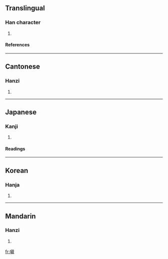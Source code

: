 ==Translingual==
===Han character===
{{Han char|rn=30|rad=口|as=16|sn=19|four=6601<sub>0</sub>|canj=口卜木山 (RYDU)}}
# {{defn|Han}}
====References====
{{Han ref|kx=0213.340|dkj=04561|dj=0436.130|hdz=10703.100|uh=56AB|ud=22187|bh=F1F0|bd=61936}}
----
==Cantonese==
===Hanzi===
{{yue-hanzi|jyut=|y=chan3}}
# {{defn|Cantonese}}
----
==Japanese==
===Kanji===
{{ja-kanji|grade=|rs=口16}}
# {{defn|Japanese}} 
====Readings====
{{ja-readings|on=[[しん]] (shin)|kun=[[ほどこす]] (hodokosu)}}
----
==Korean==
===Hanja===
{{ko-hanja|hangeul=친|rv=chin|mr=ch'in}}
# {{defn|Korean}}
----
==Mandarin==
===Hanzi===
{{cmn-hanzi|pin=[[chèn]] ([[chen4]])|wg=ch'en<sup>4</sup>}}
# {{defn|Mandarin}}

[[fr:嚫]]